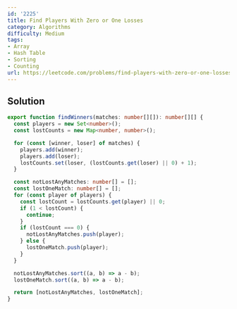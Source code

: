 ```yaml
---
id: '2225'
title: Find Players With Zero or One Losses
category: Algorithms
difficulty: Medium
tags:
- Array
- Hash Table
- Sorting
- Counting
url: https://leetcode.com/problems/find-players-with-zero-or-one-losses
---
```


## Solution

```typescript filename="solution.ts" copy
export function findWinners(matches: number[][]): number[][] {
  const players = new Set<number>();
  const lostCounts = new Map<number, number>();

  for (const [winner, loser] of matches) {
    players.add(winner);
    players.add(loser);
    lostCounts.set(loser, (lostCounts.get(loser) || 0) + 1);
  }

  const notLostAnyMatches: number[] = [];
  const lostOneMatch: number[] = [];
  for (const player of players) {
    const lostCount = lostCounts.get(player) || 0;
    if (1 < lostCount) {
      continue;
    }
    if (lostCount === 0) {
      notLostAnyMatches.push(player);
    } else {
      lostOneMatch.push(player);
    }
  }

  notLostAnyMatches.sort((a, b) => a - b);
  lostOneMatch.sort((a, b) => a - b);

  return [notLostAnyMatches, lostOneMatch];
}
```

